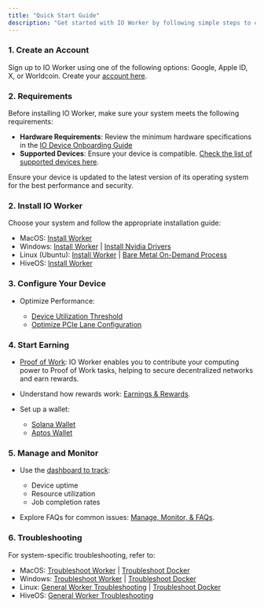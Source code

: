 ```yaml
---
title: "Quick Start Guide"
description: "Get started with IO Worker by following simple steps to create an account, connect your device, and begin earning by sharing your compute power."
---
```


### 1. Create an Account

Sign up to IO Worker using one of the following options: Google, Apple ID, X, or Worldcoin. Create your [account here](https://worker.io.net/).

### 2. Requirements

Before installing IO Worker, make sure your system meets the following requirements:

* **Hardware Requirements**: Review the minimum hardware specifications in the [IO Device Onboarding Guide](/docs/device-onboarding#requirements)
* **Supported Devices**: Ensure your device is compatible. [Check the list of supported devices here](/docs/supported-devices).

Ensure your device is updated to the latest version of its operating system for the best performance and security.

### 2. Install IO Worker

Choose your system and follow the appropriate installation guide:

* MacOS: [Install Worker](/docs/install-on-macos)
* Windows: [Install Worker](/docs/install-on-windows) | [Install Nvidia Drivers](/docs/install-nvidia-drivers-on-windows)
* Linux (Ubuntu): [Install Worker](/docs/install-on-ubuntu) | [Bare Metal On-Demand Process](/docs/bare-metal-on-demand-supplier-process)
* HiveOS: [Install Worker](/docs/install-on-hiveos)

### 3. Configure Your Device

* Optimize Performance:

  * [Device Utilization Threshold](/docs/device-utilization-threshold)
  * [Optimize PCIe Lane Configuration](/docs/optimize-pcie-lane-configuration)

### 4. Start Earning

* [Proof of Work](/docs/proof-of-work): IO Worker enables you to contribute your computing power to Proof of Work tasks, helping to secure decentralized networks and earn rewards.

* Understand how rewards work: [Earnings & Rewards](/docs/earnings-rewards).

* Set up a wallet:

  * [Solana Wallet](/docs/solana)
  * [Aptos Wallet](/docs/aptos-wallet)

### 5. Manage and Monitor

* Use the [dashboard to track](/docs/manage-and-monitor):

  * Device uptime
  * Resource utilization
  * Job completion rates

* Explore FAQs for common issues: [Manage, Monitor, & FAQs](/docs/manage-and-monitor#faqs).

### 6. Troubleshooting

For system-specific troubleshooting, refer to:

* MacOS: [Troubleshoot Worker](/docs/troubleshoot-macos-worker) | [Troubleshoot Docker](/docs/troubleshoot-docker-for-macs)
* Windows: [Troubleshoot Worker](/docs/troubleshoot-windows-worker) | [Troubleshoot Docker](/docs/troubleshoot-docker-for-windows)
* Linux: [General Worker Troubleshooting](/docs/troubleshoot-worker-general) | [Troubleshoot Docker](/docs/troubleshoot-docker-for-linux)
* HiveOS: [General Worker Troubleshooting](/docs/troubleshoot-worker-general)


